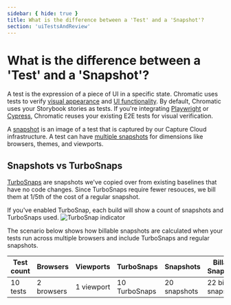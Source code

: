 ```yaml
---
sidebar: { hide: true }
title: What is the difference between a 'Test' and a 'Snapshot'?
section: 'uiTestsAndReview'
---
```


# What is the difference between a 'Test' and a 'Snapshot'?

A test is the expression of a piece of UI in a specific state. Chromatic uses tests to verify [visual appearance](/docs) and [UI functionality](/docs/interactions). By default, Chromatic uses your Storybook stories as tests. If you're integrating [Playwright](/docs/playwright) or [Cypress](/docs/cypress), Chromatic reuses your existing E2E tests for visual verification.

A [snapshot](/docs/snapshots) is an image of a test that is captured by our Capture Cloud infrastructure. A test can have [multiple snapshots](/docs/billing/#snapshots) for dimensions like browsers, themes, and viewports.

## Snapshots vs TurboSnaps

[TurboSnaps](/docs/turbosnap/#pricing) are snapshots we've copied over from existing baselines that have no code changes. Since TurboSnaps require fewer resouces, we bill them at 1/5th of the cost of a regular snapshot.

If you've enabled TurboSnap, each build will show a count of snapshots and TurboSnaps used.
![TurboSnap indicator](../../../images/build-turbosnap.png)

The scenario below shows how billable snapshots are calculated when your tests run across multiple browsers and include TurboSnaps and regular snapshots.

| Test count | Browsers   | Viewports  | TurboSnaps    | Snapshots    | Billable Snapshots    |
| ---------- | ---------- | ---------- | ------------- | ------------ | --------------------- |
| 10 tests   | 2 browsers | 1 viewport | 10 TurboSnaps | 20 snapshots | 22 billable snapshots |

